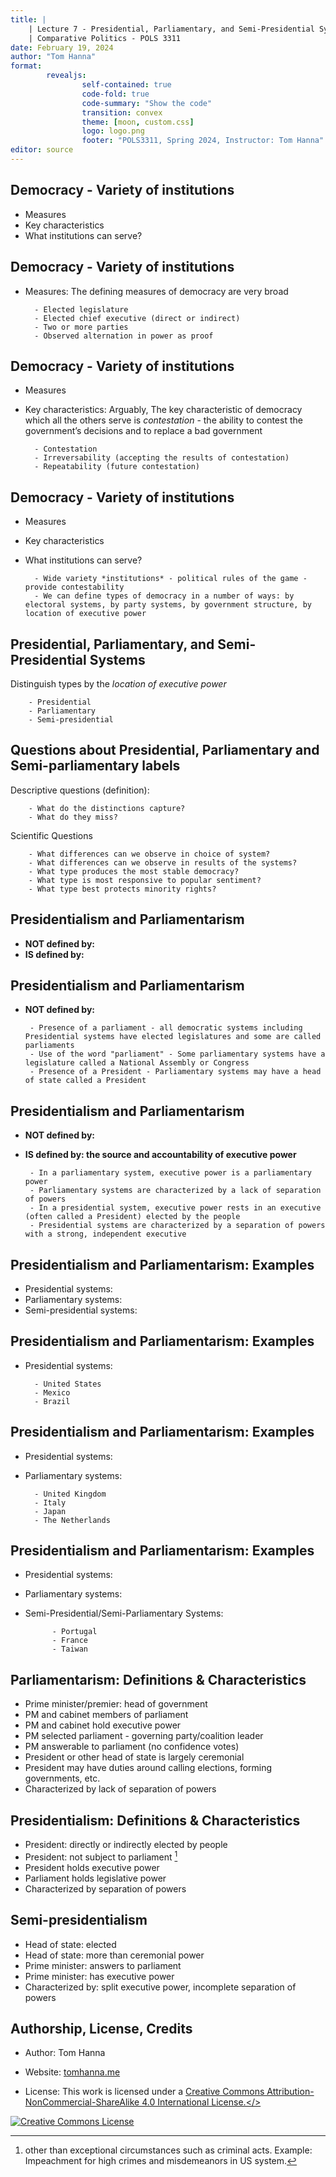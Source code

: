 ```yaml
---
title: |
    | Lecture 7 - Presidential, Parliamentary, and Semi-Presidential Systems
    | Comparative Politics - POLS 3311
date: February 19, 2024
author: "Tom Hanna"
format: 
        revealjs:
                self-contained: true
                code-fold: true
                code-summary: "Show the code"
                transition: convex
                theme: [moon, custom.css]
                logo: logo.png
                footer: "POLS3311, Spring 2024, Instructor: Tom Hanna"
editor: source
---
```


## Democracy - Variety of institutions

- Measures
- Key characteristics
- What institutions can serve?



## Democracy - Variety of institutions

- Measures: The defining measures of democracy are very broad

        - Elected legislature
        - Elected chief executive (direct or indirect)
        - Two or more parties
        - Observed alternation in power as proof

## Democracy - Variety of institutions

- Measures
- Key characteristics: Arguably, The key characteristic of democracy which all the others serve is *contestation* - the ability to contest the government's decisions and to replace a bad government

        - Contestation
        - Irreversability (accepting the results of contestation)
        - Repeatability (future contestation)


## Democracy - Variety of institutions

- Measures
- Key characteristics
- What institutions can serve?

        - Wide variety *institutions* - political rules of the game - provide contestability
        - We can define types of democracy in a number of ways: by electoral systems, by party systems, by government structure, by location of executive power
        
## Presidential, Parliamentary, and Semi-Presidential Systems

Distinguish types by the *location of executive power*

        - Presidential
        - Parliamentary
        - Semi-presidential 

## Questions about Presidential, Parliamentary and Semi-parliamentary labels

Descriptive questions (definition):

        - What do the distinctions capture?
        - What do they miss?

Scientific Questions

        - What differences can we observe in choice of system?
        - What differences can we observe in results of the systems?
        - What type produces the most stable democracy?
        - What type is most responsive to popular sentiment?
        - What type best protects minority rights?

## Presidentialism and Parliamentarism

-  **NOT defined by:**
-  **IS defined by:**

## Presidentialism and Parliamentarism

-  **NOT defined by:**
        
        - Presence of a parliament - all democratic systems including Presidential systems have elected legislatures and some are called parliaments
        - Use of the word "parliament" - Some parliamentary systems have a legislature called a National Assembly or Congress
        - Presence of a President - Parliamentary systems may have a head of state called a President

## Presidentialism and Parliamentarism

-  **NOT defined by:**
-  **IS defined by: the source and accountability of executive power**

        - In a parliamentary system, executive power is a parliamentary power
        - Parliamentary systems are characterized by a lack of separation of powers
        - In a presidential system, executive power rests in an executive (often called a President) elected by the people
        - Presidential systems are characterized by a separation of powers with a strong, independent executive


## Presidentialism and Parliamentarism: Examples

- Presidential systems:
- Parliamentary systems:
- Semi-presidential systems:

## Presidentialism and Parliamentarism: Examples

- Presidential systems:

        - United States
        - Mexico
        - Brazil
        
## Presidentialism and Parliamentarism: Examples

- Presidential systems:
- Parliamentary systems:

        - United Kingdom
        - Italy
        - Japan
        - The Netherlands
        
## Presidentialism and Parliamentarism: Examples

- Presidential systems:
- Parliamentary systems:
- Semi-Presidential/Semi-Parliamentary Systems: 

            - Portugal
            - France
            - Taiwan
            
## Parliamentarism: Definitions & Characteristics

-   Prime minister/premier: head of government
-   PM and cabinet members of parliament
-   PM and cabinet hold executive power
-   PM selected parliament - governing party/coalition leader
-   PM answerable to parliament (no confidence votes)
-   President or other head of state is largely ceremonial
-   President may have duties around calling elections, forming governments, etc.
-   Characterized by lack of separation of powers


## Presidentialism: Definitions & Characteristics

-   President: directly or indirectly elected by people
-   President: not subject to parliament [^1]
-   President holds executive power
-   Parliament holds legislative power
-   Characterized by separation of powers

[^1]: other than exceptional circumstances such as criminal acts. Example: Impeachment for high crimes and misdemeanors in US system.



## Semi-presidentialism

-   Head of state: elected
-   Head of state: more than ceremonial power
-   Prime minister: answers to parliament
-   Prime minister: has executive power
-   Characterized by: split executive power, incomplete separation of powers
   
   

## Authorship, License, Credits

- Author: Tom Hanna

- Website: <a href="https://tom-hanna.org/">tomhanna.me</a>

- License: This work is licensed under a <a href= "http://creativecommons.org/licenses/by-nc-sa/4.0/">Creative Commons Attribution-NonCommercial-ShareAlike 4.0 International License.</>

<a href= "http://creativecommons.org/licenses/by-nc-sa/4.0/">![Creative Commons License](creative_commons_license.png)</a>